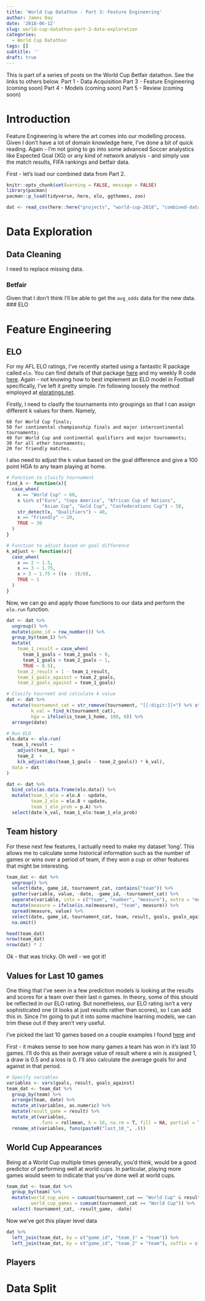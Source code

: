 ```yaml
---
title: 'World Cup Datathon - Part 3: Feature Engineering'
author: James Day
date: '2018-06-12'
slug: world-cup-datathon-part-3-data-exploration
categories:
  - World Cup Datathon
tags: []
subtitle: ''
draft: true
---
```


This is part of a series of posts on the World Cup Betfair datathon. See the links to others below. 
Part 1 - Data Acquisition
Part 3 - Feature Engineering (coming soon)
Part 4 - Models (coming soon)
Part 5 - Review (coming soon)

# Introduction
Feature Engineering is where the art comes into our modelling process. Given I don't have a lot of domain knowledge here, I've done a bit of quick reading. Again - I'm not going to go into some advanced Soccer analystics like Expected Goal (XG) or any kind of network analysis - and simply use the match results, FIFA rankings and betfair data. 

First - let's load our combined data from Part 2.

```r
knitr::opts_chunk$set(warning = FALSE, message = FALSE)
library(pacman)
pacman::p_load(tidyverse, here, elo, ggthemes, zoo)

dat <- read_csv(here::here("projects", "world-cup-2018", "combined-data.csv"))
```

# Data Exploration

## Data Cleaning
I need to replace missing data.

### Betfair
Given that I don't think I'll be able to get the `avg_odds` data for the new data. 
### ELO



# Feature Engineering
## ELO
For my AFL ELO ratings, I've recently started using a fantastic R package called `elo`. You can find details of that package [here](https://github.com/eheinzen/elo) and my weekly R code [here](https://github.com/jimmyday12/plussixoneblog/blob/master/scripts/weekly_data_process.R). Again - not knowing how to best implement an ELO model in Football specifically, I've left it pretty simple. I'm following loosely the method employed at [eloratings.net](http://www.eloratings.net/about).

Firstly, I need to clasify the tournaments into groupings so that I can assign different k values for them. Namely,

    60 for World Cup finals;
    50 for continental championship finals and major intercontinental tournaments;
    40 for World Cup and continental qualifiers and major tournaments;
    30 for all other tournaments;
    20 for friendly matches.
    
I also need to adjust the k value based on the goal difference and give a 100 point HGA to any team playing at home. 

```r
# Function to clasify tournament
find_k <- function(x){
  case_when(
    x == "World Cup" ~ 60,
    x %in% c("Euro", "Copa America", "African Cup of Nations", 
             "Asian Cup", "Gold Cup", "Confederations Cup") ~ 50,
    str_detect(x, "Qualifiers") ~ 40,
    x == "Friendly" ~ 20,
    TRUE ~ 30
  )
}

# Function to adjust based on goal difference
k_adjust <- function(x){
  case_when(
    x == 2 ~ 1.5,
    x == 3 ~ 1.75,
    x > 3 ~ 1.75 + ((x - 3)/8),
    TRUE ~ 1
  )
}
```

Now, we can go and apply those functions to our data and perform the `elo.run` function. 

```r
dat <- dat %>%
  ungroup() %>%
  mutate(game_id = row_number()) %>%
  group_by(team_1) %>%
  mutate(
    team_1_result = case_when(
      team_1_goals < team_2_goals ~ 0,
      team_1_goals > team_2_goals ~ 1,
      TRUE ~ 0.5),
    team_2_result = 1 - team_1_result,
    team_1_goals_against = team_2_goals,
    team_2_goals_against = team_1_goals)

# Clasify tournemt and calculate k value
dat <- dat %>%
  mutate(tournament_cat = str_remove(tournament, "[[:digit:]]+") %>% str_squish(),
         k_val = find_k(tournament_cat),
         hga = ifelse(is_team_1_home, 100, 0)) %>%
  arrange(date)

# Run ELO
elo.data <- elo.run(
  team_1_result ~
    adjust(team_1, hga) + 
    team_2  +
    k(k_adjust(abs(team_1_goals - team_2_goals)) * k_val),
  data = dat
)

dat <- dat %>%
  bind_cols(as.data.frame(elo.data)) %>%
  mutate(team_1_elo = elo.A - update,
         team_2_elo = elo.B + update, 
         team_1_elo_prob = p.A) %>%
  select(date:k_val, team_1_elo:team_1_elo_prob)

```
## Team history
For these next few features, I actually need to make my dataset 'long'. This allows me to calculate some historical information such as the number of games or wins over a period of team, if they won a cup or other features that might be interesting.

```r
team_dat <- dat %>%
  ungroup() %>%
  select(date, game_id, tournament_cat, contains("team")) %>%
  gather(variable, value, -date, -game_id, -tournament_cat) %>%
  separate(variable, into = c("team", "number", "measure"), extra = "merge") %>%
  mutate(measure = ifelse(is.na(measure), "team", measure)) %>%
  spread(measure, value) %>%
  select(date, game_id, tournament_cat, team, result, goals, goals_against) %>%
  na.omit()

head(team_dat)
nrow(team_dat)
nrow(dat) * 2
```
Ok - that was tricky. Oh well - we got it! 

## Values for Last 10 games
One thing that I've seen in a few prediction models is looking at the results and scores for a team over their last n games. In theory, some of this should be reflected in our ELO rating. But nonetheless, our ELO rating isn't a very sophisticated one (it looks at just results rather than scores), so I can add this in. Since I'm going to put it into some machine learning models, we can trim these out if they aren't very useful.

I've picked the last 10 games based on a couple examples I found [here](https://github.com/mrthlinh/FIFA-World-Cup-Prediction) and 

First - it makes sense to see how many games a team has won in it's last 10 games. I'll do this as their average value of result where a win is assigned 1, a draw is 0.5 and a loss is 0. I'll also calculate the average goals for and against in that period. 

```r
# Specify variables
variables <- vars(goals, result, goals_against)
team_dat <- team_dat %>%
  group_by(team) %>%
  arrange(team, date) %>%
  mutate_at(variables, as.numeric) %>%
  mutate(result_game = result) %>%
  mutate_at(variables,
            .funs = rollmean, k = 10, na.rm = T, fill = NA, partial = T, align = "right") %>%
  rename_at(variables, funs(paste0("last_10_", .)))
```

## World Cup Appearances
Being at a World Cup multiple times generally, you'd think, would be a good predictor of performing well at world cups. In particular, playing more games would seem to indicate that you've done well at world cups. 

```r
team_dat <- team_dat %>%
  group_by(team) %>%
  mutate(world_cup_wins = cumsum(tournament_cat == "World Cup" & result_game == 1),
         world_cup_games = cumsum(tournament_cat == "World Cup")) %>%
  select(-tournament_cat, -result_game, -date)

```


Now we've got this player level data
```r
dat %>%
  left_join(team_dat, by = c("game_id", "team_1" = "team")) %>%
  left_join(team_dat, by = c("game_id", "team_2" = "team"), suffix = c("_team_1", "_team_2"))

```
## Players

# Data Split
